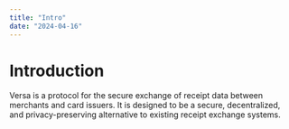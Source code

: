 ```yaml
---
title: "Intro"
date: "2024-04-16"
---
```


# Introduction

Versa is a protocol for the secure exchange of receipt data between merchants and card issuers. It is designed to be a secure, decentralized, and privacy-preserving alternative to existing receipt exchange systems.
